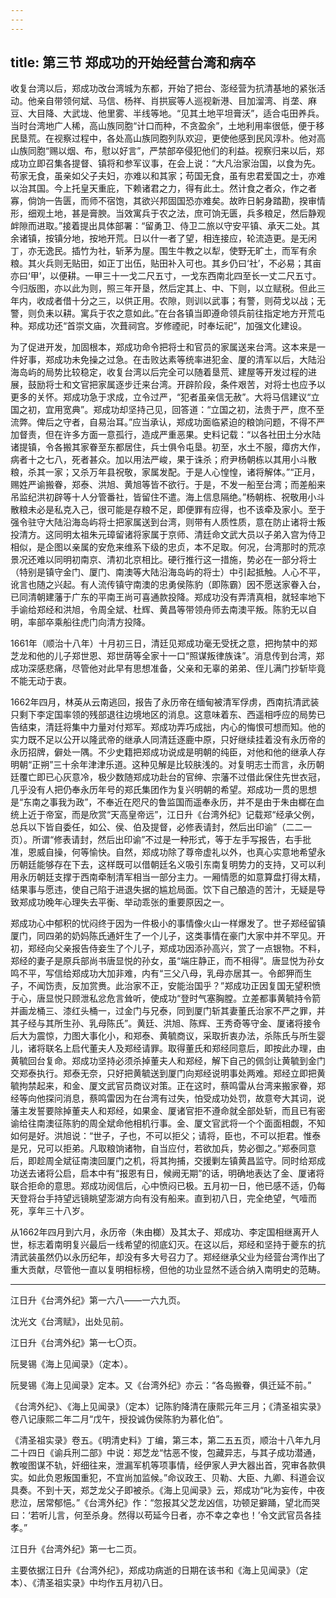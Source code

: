 ```yaml
---
---
---
```

title: 第三节 郑成功的开始经营台湾和病卒
---




收复台湾以后，郑成功改台湾城为东都，开始了把台、澎经营为抗清基地的紧张活动。他亲自带领何斌、马信、杨祥、肖拱宸等人巡视新港、目加溜湾、肖垄、麻豆、大目降、大武垅、他里雾、半线等地。“见其土地平坦膏沃”，适合屯田养兵。当时台湾地广人稀，高山族同胞“计口而种，不贪盈余”，土地利用率很低，便于移民垦荒。在视察过程中，各处高山族同胞列队欢迎，更使他感到民风淳朴。他对高山族同胞“赐以烟、布，慰以好言”，严禁部卒侵犯他们的利益。视察归来以后，郑成功立即召集各提督、镇将和参军议事，在会上说：“大凡治家治国，以食为先。苟家无食，虽亲如父子夫妇，亦难以和其家；苟国无食，虽有忠君爱国之士，亦难以治其国。今上托皇天重庇，下赖诸君之力，得有此土。然计食之者众，作之者寡，倘饷一告匮，而师不宿饱，其欲兴邦固国恐亦难矣。故昨日躬身踏勘，揆审情形，细观土地，甚是膏腴。当效寓兵于农之法，庶可饷无匮，兵多粮足，然后静观衅隙而进取。”接着提出具体部署：“留勇卫、侍卫二旅以守安平镇、承天二处。其余诸镇，按镇分地，按地开荒。日以什一者了望，相连接应，轮流造更。是无闲丁，亦无逸民。插竹为社，斩茅为屋。围生牛教之以犁，使野无旷土，而军有余粮。其火兵则无贴田，如正丁出伍，贴田补入可也。其乡仍曰‘社’，不必易；其亩亦曰‘甲’，以便耕。一甲三十一戈二尺五寸，一戈东西南北四至长一丈二尺五寸。今归版图，亦以此为则，照三年开垦，然后定其上、中、下则，以立赋税。但此三年内，收成者借十分之三，以供正用。农隙，则训以武事；有警，则荷戈以战；无警，则负耒以耕。寓兵于农之意如此。”在台各镇当即遵命领兵前往指定地方开荒屯种。郑成功还“首崇文庙，次葺祠宫。岁修禋祀，时奉坛祀”，加强文化建设。

为了促进开发，加固根本，郑成功命令把将士和官员的家属送来台湾。这本来是一件好事，郑成功未免操之过急。在击败达素等统率进犯金、厦的清军以后，大陆沿海岛屿的局势比较稳定，收复台湾以后完全可以随着垦荒、建屋等开发过程的进展，鼓励将士和文官把家属逐步迁来台湾。开辟阶段，条件艰苦，对将士也应予以更多的关怀。郑成功急于求成，立令过严，“犯者虽亲信无赦”。大将马信建议“立国之初，宜用宽典”。郑成功却坚持己见，回答道：“立国之初，法贵于严，庶不至流弊。俾后之守者，自易治耳。”应当承认，郑成功面临紧迫的粮饷问题，不得不严加督责，但在许多方面一意孤行，造成严重恶果。史料记载：“以各社田土分水陆诸提镇，令各搬其家眷至东都居住，兵士俱令屯垦。初至，水土不服，瘴疠大作，病者十之七八，死者甚众。加以用法严峻，果于诛杀；府尹杨朝栋以其用小斗散粮，杀其一家；又杀万年县祝敬，家属发配。于是人心惶惶，诸将解体。”“正月，赐姓严谕搬眷，郑泰、洪旭、黄旭等皆不欲行。于是，不发一船至台湾；而差船来吊监纪洪初辟等十人分管番社，皆留住不遣。海上信息隔绝。”杨朝栋、祝敬用小斗散粮未必是私克入己，很可能是存粮不足，即便罪有应得，也不该牵及家小。至于强令驻守大陆沿海岛屿将士把家属送到台湾，则带有人质性质，意在防止诸将士叛投清方。这同明太祖朱元璋留诸将家属于京师、清廷命文武大员以子弟入宫为侍卫相似，是企图以亲属的安危来维系下级的忠贞，本不足取。何况，台湾那时的荒凉景况还难以同明初南京、清初北京相比。硬行推行这一措施，势必在一部分将士（特别是镇守金门、厦门、南澳等大陆沿海岛屿的将士）中引起抵触。人心不平，讹言也随之兴起。有人流传镇守南澳的忠勇侯陈豹（即陈霸）因不愿送家眷入台，已同清朝建藩于广东的平南王尚可喜通款投降。郑成功没有弄清真相，就轻率地下手谕给郑经和洪旭，令周全斌、杜辉、黄昌等带领舟师去南澳平叛。陈豹无以自明，率部卒乘船往虎门向清方投降。

1661年（顺治十八年）十月初三日，清廷见郑成功毫无受抚之意，把拘禁中的郑芝龙和他的儿子郑世恩、郑世荫等全家十一口“照谋叛律族诛”。消息传到台湾，郑成功深感悲痛，尽管他对此早有思想准备，父亲和无辜的弟弟、侄儿满门抄斩毕竟不能无动于衷。

1662年四月，林英从云南逃回，报告了永历帝在缅甸被清军俘虏，西南抗清武装只剩下李定国率领的残部退往边境地区的消息。这意味着东、西遥相呼应的局势已告结束，清廷将集中力量对付郑军。郑成功弄巧成拙，内心的悔恨可想而知。他的实力既不足以公开以隆武帝的继承人同清廷逐鹿中原，只好继续挂着没有永历帝的永历招牌，僻处一隅。不少史籍把郑成功说成是明朝的纯臣，对他和他的继承人存明朝“正朔”三十余年津津乐道。这种见解是比较肤浅的。对复明志士而言，永历朝廷覆亡即已心灰意冷，极少数随郑成功赴台的官绅、宗藩不过借此保住先世衣冠，几乎没有人把仍奉永历年号的郑氏集团作为复兴明朝的希望。郑成功一贯的思想是“东南之事我为政”，不奉近在咫尺的鲁监国而遥奉永历，并不是由于朱由榔在血统上近于帝室，而是欣赏“天高皇帝远”，江日升《台湾外纪》记载郑“经承父例，总兵以下皆自委任，如公、侯、伯及提督，必修表请封，然后出印谕”（二二一页）。所谓“修表请封，然后出印谕”不过是一种形式，等于左手写报告，右手批准，恩威自操，何等愉快。自然，郑成功除了尊帝虚礼以外，也真心实意地希望永历朝廷能够存在下去，这样既可以借朝廷名义吸引东南复明势力的支持，又可以利用永历朝廷支撑于西南牵制清军相当一部分主力。一厢情愿的如意算盘打得太精，结果事与愿违，使自己陷于进退失据的尴尬局面。饮下自己酿造的苦汁，无疑是导致郑成功晚年心理失去平衡、举动乖张的重要原因之一。

郑成功心中郁积的忧闷终于因为一件极小的事情像火山一样爆发了。世子郑经留镇厦门，同四弟的奶妈陈氏通奸生了一个儿子，这类事情在豪门大家中并不罕见。开初，郑经向父亲报告侍妾生了个儿子，郑成功因添孙高兴，赏了一点银物。不料，郑经的妻子是原兵部尚书唐显悦的孙女，虽“端庄静正，而不相得”。唐显悦为孙女鸣不平，写信给郑成功大加非难，内有“三父八母，乳母亦居其一。令郎狎而生子，不闻饬责，反加赏赉。此治家不正，安能治国乎？”郑成功正因复国无望积愤于心，唐显悦只顾泄私忿危言耸听，使成功“登时气塞胸膛。立差都事黄毓持令箭并画龙桶三、漆红头桶一，过金门与兄泰，同到厦门斩其妻董氏治家不严之罪，并其子经与其所生孙、乳母陈氏”。黄廷、洪旭、陈辉、王秀奇等守金、厦诸将接令后大为震惊，力图大事化小，和郑泰、黄毓商议，采取折衷办法，杀陈氏与所生婴儿，诸将联名上启代董夫人及郑经请罪。取得董氏和郑经同意后，即按此办理，由黄毓回台复命。郑成功坚持必须杀掉董夫人和郑经，解下自己的佩剑让黄毓到金门交郑泰执行。郑泰无奈，只好把黄毓送到厦门向郑经说明事处两难。郑经立即把黄毓拘禁起来，和金、厦文武官员商议对策。正在这时，蔡鸣雷从台湾来搬家眷，郑经等向他探问消息，蔡鸣雷因为在台湾有过失，怕受成功处罚，故意夸大其词，说藩主发誓要除掉董夫人和郑经，如果金、厦诸官拒不遵命就全部处斩，而且已有密谕给往南澳征陈豹的周全斌命他相机行事。金、厦文官武将一个个面面相觑，不知如何是好。洪旭说：“世子，子也，不可以拒父；请将，臣也，不可以拒君。惟泰是兄，兄可以拒弟。凡取粮饷诸物，自当应付，若欲加兵，势必御之。”郑泰同意后，即趁周全斌征南澳回厦门之机，将其拘捕，交援剿左镇黄昌监守。同时给郑成功送去诸将公启，启本中有“报恩有日，候阙无期”的话，明确地表达了金、厦诸将联合拒命的意思。郑成功阅信后，心中愤闷已极。五月初一日，他已感不适，仍每天登将台手持望远镜眺望澎湖方向有没有船来。直到初八日，完全绝望，气噎而死，享年三十八岁。

从1662年四月到六月，永历帝（朱由榔）及其太子、郑成功、李定国相继离开人世，标志着南明复兴最后一线希望的彻底幻灭。在这以后，郑经和坚持于夔东的抗清武装虽然仍以永历纪年，却没有多大号召力了。郑经继承父业为经营台湾作出了重大贡献，尽管他一直以复明相标榜，但他的功业显然不适合纳入南明史的范畴。



* * *



江日升《台湾外纪》第一六八——一六九页。 ​​​​​​​​​



沈光文《台湾赋》，出处见前。 ​​​​​​​​​



江日升《台湾外纪》第一七〇页。 ​​​​​​​​​



阮旻锡《海上见闻录》（定本）。 ​​​​​​​​​



阮旻锡《海上见闻录》定本。又《台湾外纪》亦云：“各岛搬眷，俱迁延不前。” ​​​​​​​​​



《台湾外纪》、《海上见闻录》（定本）记陈豹降清在康熙元年三月；《清圣祖实录》卷八记康熙二年二月“戊午，授投诚伪侯陈豹为慕化伯”。 ​​​​​​​​​



《清圣祖实录》卷五。《明清史料》丁编，第三本，第二五五页，顺治十八年九月二十四日《谕兵刑二部》中说：郑芝龙“怙恶不悛，包藏异志，与其子成功潜通，教唆图谋不轨，奸细往来，泄漏军机等项事情，经伊家人尹大器出首，究审各款俱实。如此负恩叛国重犯，不宜尚加监候。”命议政王、贝勒、大臣、九卿、科道会议具奏。不到十天，郑芝龙父子即被杀。《海上见闻录》云，郑成功“叱为妄传，中夜悲泣，居常郁悒。”《台湾外纪》作：“忽报其父芝龙凶信，功顿足擗踊，望北而哭曰：‘若听儿言，何至杀身。然得以苟延今日者，亦不幸之幸也！’令文武官员各挂孝。” ​​​​​​​​​



江日升《台湾外纪》第一七二页。 ​​​​​​​​​



主要依据江日升《台湾外纪》，郑成功病逝的日期在该书和《海上见闻录》（定本）、《清圣祖实录》中均作五月初八日。 ​​​​​​​​​